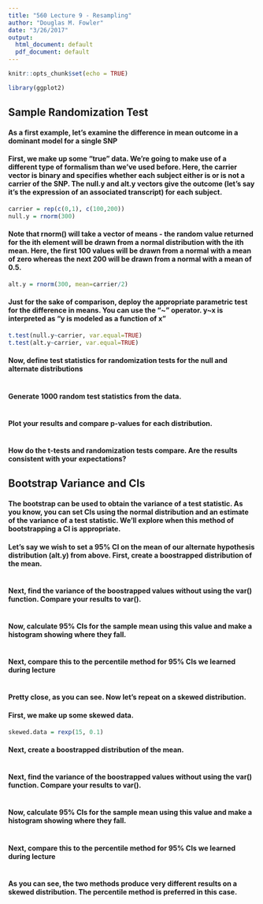 ```yaml
---
title: "560 Lecture 9 - Resampling"
author: "Douglas M. Fowler"
date: "3/26/2017"
output:
  html_document: default
  pdf_document: default
---
```


```r
knitr::opts_chunk$set(echo = TRUE)
```

```r
library(ggplot2)
```

## Sample Randomization Test

#### As a first example, let's examine the difference in mean outcome in a dominant model for a single SNP

#### First, we make up some "true" data.  We're going to make use of a different type of formalism than we've used before.  Here, the carrier vector is binary and specifies whether each subject either is or is not a carrier of the SNP.  The null.y and alt.y vectors give the outcome (let's say it's the expression of an associated transcript) for each subject.
```r
carrier = rep(c(0,1), c(100,200))
null.y = rnorm(300)
```

#### Note that rnorm() will take a vector of means - the random value returned for the ith element will be drawn from a normal distribution with the ith mean.  Here, the first 100 values will be drawn from a normal with a mean of zero whereas the next 200 will be drawn from a normal with a mean of 0.5.
```r
alt.y = rnorm(300, mean=carrier/2)
```

#### Just for the sake of comparison, deploy the appropriate parametric test for the difference in means.  You can use the "~" operator.  y~x is interpreted as "y is modeled as a function of x"
```r
t.test(null.y~carrier, var.equal=TRUE)
t.test(alt.y~carrier, var.equal=TRUE)
```

#### Now, define test statistics for randomization tests for the null and alternate distributions 
```r

```

#### Generate 1000 random test statistics from the data.  
```r

```

#### Plot your results and compare p-values for each distribution.
```r

```

#### How do the t-tests and randomization tests compare.  Are the results consistent with your expectations?

## Bootstrap Variance and CIs

#### The bootstrap can be used to obtain the variance of a test statistic.  As you know, you can set CIs using the normal distribution and an estimate of the variance of a test statistic.  We'll explore when this method of bootstrapping a CI is appropriate.

#### Let's say we wish to set a 95% CI on the mean of our alternate hypothesis distribution (alt.y) from above.  First, create a boostrapped distribution of the mean.
```r

```

#### Next, find the variance of the boostrapped values without using the var() function.  Compare your results to var().
```r

```

#### Now, calculate 95% CIs for the sample mean using this value and make a histogram showing where they fall.
```r

```

#### Next, compare this to the percentile method for 95% CIs we learned during lecture
```r

```

#### Pretty close, as you can see.  Now let's repeat on a skewed distribution.  

#### First, we make up some skewed data.
```r
skewed.data = rexp(15, 0.1)
```

#### Next, create a boostrapped distribution of the mean.
```r

```

#### Next, find the variance of the boostrapped values without using the var() function.  Compare your results to var().
```r

```

#### Now, calculate 95% CIs for the sample mean using this value and make a histogram showing where they fall.
```r

```

#### Next, compare this to the percentile method for 95% CIs we learned during lecture
```r

```

#### As you can see, the two methods produce very different results on a skewed distribution.  The percentile method is preferred in this case.